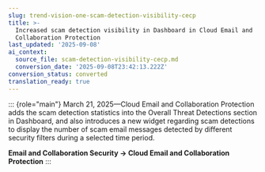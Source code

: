 ```yaml
---
slug: trend-vision-one-scam-detection-visibility-cecp
title: >-
  Increased scam detection visibility in Dashboard in Cloud Email and
  Collaboration Protection
last_updated: '2025-09-08'
ai_context:
  source_file: scam-detection-visibility-cecp.md
  conversion_date: '2025-09-08T23:42:13.222Z'
conversion_status: converted
translation_ready: true
---
```


::: {role="main"}
March 21, 2025—Cloud Email and Collaboration Protection adds the scam detection statistics into the Overall Threat Detections section in Dashboard, and also introduces a new widget regarding scam detections to display the number of scam email messages detected by different security filters during a selected time period.

**Email and Collaboration Security → Cloud Email and Collaboration Protection**
:::
